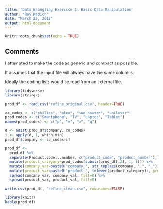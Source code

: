 ```yaml
---
title: 'Data Wrangling Exercise 1: Basic Data Manipulation'
author: "Roy Radich"
date: "March 22, 2018"
output: html_document
---
```


```r
knitr::opts_chunk$set(echo = TRUE)
```

## Comments

I attempted to make the code as generic and compact as possible. 

It assumes that the input file will always have the same columns.

Ideally the coding lists would be read from an external file.


```r
library(tidyverse)
library(stringr)

prod_df <- read.csv("refine_original.csv", header=TRUE)

co_codes <- c("philips", "akzo", "van houten", "unilever")
prod_codes <- c("Smartphone", "TV", "Laptop", "Tablet")
names(prod_codes) <- c("p", "v", "x", "q")

d <- adist(prod_df$company, co_codes)
i <- apply(d, 1, which.min)
prod_df$company <- co_codes[i]

prod_df <- 
  prod_df %>%
  separate(Product.code...number, c("product_code", "product_number"), sep="-") %>%
  mutate(product_category=prod_codes[substr(prod_df[,2], 1, 1)]) %>%
  mutate(company_var=paste0("company_", str_replace(company, " ", "_")), company_val=1) %>%
  mutate(product_var=paste0("product_", tolower(product_category)), product_val=1) %>%  
  spread(company_var, company_val, fill=0) %>%
  spread(product_var, product_val, fill=0) 

write.csv(prod_df, "refine_clean.csv", row.names=FALSE)

library(knitr)
kable(prod_df)
```